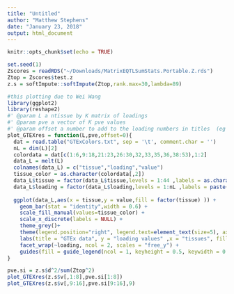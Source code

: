 ```yaml
---
title: "Untitled"
author: "Matthew Stephens"
date: "January 23, 2018"
output: html_document
---
```


```r
knitr::opts_chunk$set(echo = TRUE)
```

```r
set.seed(1)
Zscores = readRDS("~/Downloads/MatrixEQTLSumStats.Portable.Z.rds")
Ztop = Zscores$test.z
z.s = softImpute::softImpute(Ztop,rank.max=30,lambda=89)
```


```r
#this plotting due to Wei Wang
library(ggplot2)
library(reshape2)
#' @param L a ntissue by K matrix of loadings
#' @param pve a vector of K pve values
#' @param offset a number to add to the loading numbers in titles  (eg set to 9 if plotting loadings 9-x)
plot_GTEXres = function(L,pve,offset=0){
  dat = read.table("GTExColors.txt", sep = '\t', comment.char = '')
  nL = dim(L)[2]
  colordata = dat[c(1:6,9:18,21:23,26:30,32,33,35,36,38:53),1:2]
  data_L = melt(L)
  colnames(data_L) = c("tissue","loading","value")
  tissue_color = as.character(colordata[,2])
  data_L$tissue = factor(data_L$tissue,levels = 1:44 ,labels = as.character(colordata[,1]) )
  data_L$loading = factor(data_L$loading,levels = 1:nL ,labels = paste("loading",offset+(1:nL),"; pve:", round(pve,3)))
  
  ggplot(data_L,aes(x = tissue,y = value,fill = factor(tissue) )) +
    geom_bar(stat = "identity",width = 0.6) +
    scale_fill_manual(values=tissue_color) +
    scale_x_discrete(labels = NULL) +
    theme_grey()+
    theme(legend.position="right", legend.text=element_text(size=5), axis.text.y = element_text(size = 5)) + 
    labs(title = "GTEx data", y = "loading values" ,x = "tissues", fill="tissue") +
    facet_wrap(~loading, ncol = 2, scales = "free_y") +
    guides(fill = guide_legend(ncol = 1, keyheight = 0.5, keywidth = 0.5))
}

pve.si = z.s$d^2/sum(Ztop^2)
plot_GTEXres(z.s$v[,1:8],pve.si[1:8])
plot_GTEXres(z.s$v[,9:16],pve.si[9:16],9)


```

